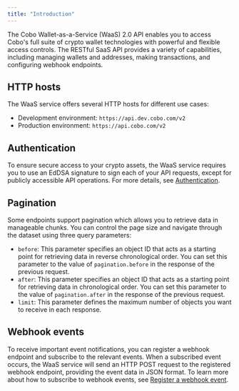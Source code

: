 ```yaml
---
title: "Introduction"
---
```


The Cobo Wallet-as-a-Service (WaaS) 2.0 API enables you to access Cobo's full suite of crypto wallet technologies with powerful and flexible access controls. The RESTful SaaS API provides a variety of capabilities, including managing wallets and addresses, making transactions, and configuring webhook endpoints.

## HTTP hosts
The WaaS service offers several HTTP hosts for different use cases: 

- Development environment: `https://api.dev.cobo.com/v2`
- Production environment: `https://api.cobo.com/v2`

## Authentication
To ensure secure access to your crypto assets, the WaaS service requires you to use an EdDSA signature to sign each of your API requests, except for publicly accessible API operations. For more details, see [Authentication](/v2/guides/overview/cobo-auth).

## Pagination

Some endpoints support pagination which allows you to retrieve data in manageable chunks. You can control the page size and navigate through the dataset using three query parameters:

- `before`: This parameter specifies an object ID that acts as a starting point for retrieving data in reverse chronological order. You can set this parameter to the value of `pagination.before` in the response of the previous request.
- `after`: This parameter specifies an object ID that acts as a starting point for retrieving data in chronological order. You can set this parameter to the value of `pagination.after` in the response of the previous request.
- `limit`: This parameter defines the maximum number of objects you want to receive in each response.

## Webhook events

To receive important event notifications, you can register a webhook endpoint and subscribe to the relevant events. When a subscribed event occurs, the WaaS service will send an HTTP POST request to the registered webhook endpoint, providing the event data in JSON format. To learn more about how to subscribe to webhook events, see [Register a webhook event](https://manuals.cobo.com/en/portal/developer-console/webhooks-create).